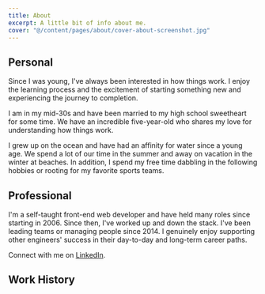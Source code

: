 ```yaml
---
title: About
excerpt: A little bit of info about me.
cover: "@/content/pages/about/cover-about-screenshot.jpg"
---
```



## Personal

Since I was young, I've always been interested in how things work. I enjoy the learning process and the excitement of starting something new and experiencing the journey to completion.

I am in my mid-30s and have been married to my high school sweetheart for some time. We have an incredible five-year-old who shares my love for understanding how things work.

I grew up on the ocean and have had an affinity for water since a young age. We spend a lot of our time in the summer and away on vacation in the winter at beaches. In addition, I spend my free time dabbling in the following hobbies or rooting for my favorite sports teams.

<AboutInterests />

## Professional

I'm a self-taught front-end web developer and have held many roles since starting in 2006. Since then, I've worked up and down the stack. I've been leading teams or managing people since 2014. I genuinely enjoy supporting other engineers' success in their day-to-day and long-term career paths.

Connect with me on [LinkedIn](https://www.linkedin.com/in/john-zanussi/).

## Work History

<WorkHistory />
